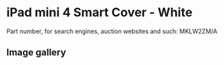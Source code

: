 # iPad mini 4 Smart Cover - White

Part number, for search engines, auction websites and such: MKLW2ZM/A

## Image gallery

<div style={{ width: "768px" }}>
  <GalleryComponent
    images={[
      {
        original: "/everysource/MKLW2",
        thumbnail: "/everypreview/MKLW2",
      },
      {
        original: "/everysource/MKLW2_AV1_GOLD",
        thumbnail: "/everypreview/MKLW2_AV1_GOLD",
      },
      {
        original: "/everysource/MKLW2_AV1_SILVER",
        thumbnail: "/everypreview/MKLW2_AV1_SILVER",
      },
      {
        original: "/everysource/MKLW2_AV1_SPACE_GRAY",
        thumbnail: "/everypreview/MKLW2_AV1_SPACE_GRAY",
      },
      {
        original: "/everysource/MKLW2_AV2",
        thumbnail: "/everypreview/MKLW2_AV2",
      },
      {
        original: "/everysource/MKLW2_AV3",
        thumbnail: "/everypreview/MKLW2_AV3",
      }
    ]}
  />
</div>